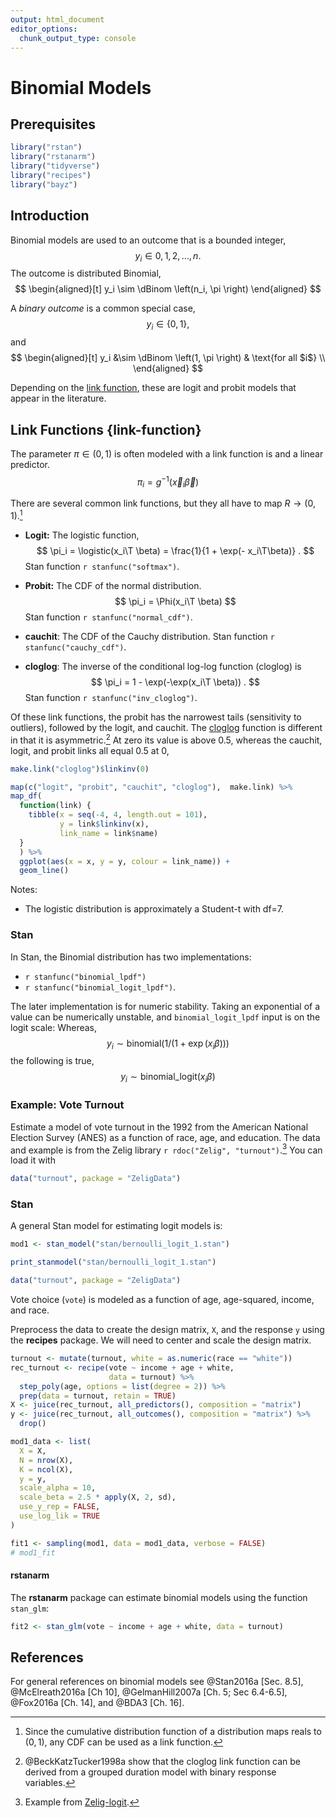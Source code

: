 ```yaml
---
output: html_document
editor_options:
  chunk_output_type: console
---
```

# Binomial Models

## Prerequisites {-}

```r
library("rstan")
library("rstanarm")
library("tidyverse")
library("recipes")
library("bayz")
```

## Introduction

Binomial models are used to an outcome that is a bounded integer,
$$
y_i \in 0, 1, 2, \dots, n .
$$
The outcome is distributed Binomial,
$$
\begin{aligned}[t]
y_i \sim \dBinom \left(n_i, \pi \right)
\end{aligned}
$$

A *binary outcome* is a common special case,
$$
y_i \in \{0, 1\},
$$
and
$$
\begin{aligned}[t]
y_i &\sim \dBinom \left(1, \pi \right) & \text{for all $i$} \\
\end{aligned}
$$

Depending on the [link function](#link-functions), these are  logit and probit models that appear in the literature.

## Link Functions {link-function}

The parameter $\pi \in (0, 1)$ is often modeled with a link function is and a linear predictor.
$$
\pi_i = g^{-1}(\vec{x}_i \vec{\beta})
$$

There are several common link functions, but they all have to map $R \to (0, 1)$.[^binomialcdf]

-   **Logit:** The logistic function,
    $$
    \pi_i = \logistic(x_i\T \beta) = \frac{1}{1 + \exp(- x_i\T\beta)} .
    $$
    Stan function `r stanfunc("softmax")`.

-   **Probit:** The CDF of the normal distribution.
    $$
    \pi_i = \Phi(x_i\T \beta)
    $$
    Stan function `r stanfunc("normal_cdf")`.

-   **cauchit**: The CDF of the Cauchy distribution. Stan function `r stanfunc("cauchy_cdf")`.

-   **cloglog**: The inverse of the conditional log-log function (cloglog) is
    $$
    \pi_i = 1 - \exp(-\exp(x_i\T \beta)) .
    $$
    Stan function `r stanfunc("inv_cloglog")`.

[^binomialcdf]: Since the cumulative distribution function of a distribution maps reals to $(0, 1)$, any CDF can be used as a link function.

Of these link functions, the probit has the narrowest tails (sensitivity to outliers), followed by the logit, and cauchit.
The [cloglog](https://en.wikipedia.org/wiki/Generalized_linear_model) function is different in that it is asymmetric.[^cloglog]
At zero its value is above 0.5, whereas the cauchit, logit, and probit links all equal 0.5 at 0,
```r
make.link("cloglog")$linkinv(0)
```

[^cloglog]: @BeckKatzTucker1998a show that the cloglog link function can be derived from a grouped duration model with binary response variables.

```r
map(c("logit", "probit", "cauchit", "cloglog"),  make.link) %>%
map_df(
  function(link) {
    tibble(x = seq(-4, 4, length.out = 101),
           y = link$linkinv(x),
           link_name = link$name)
  }
  ) %>%
  ggplot(aes(x = x, y = y, colour = link_name)) +
  geom_line()
```

Notes:

-   The logistic distribution is approximately a Student-t with df=7.

### Stan

In Stan, the Binomial distribution has two implementations:

-   `r stanfunc("binomial_lpdf")`
-   `r stanfunc("binomial_logit_lpdf")`.

The later implementation is for numeric stability.
Taking an exponential of a value can be numerically unstable, and `binomial_logit_lpdf` input is on the logit scale:
Whereas,
$$
y_i \sim \mathsf{binomial}(1 / (1 + \exp(x_i \beta)))
$$
the following is true,
$$
y_i \sim \mathsf{binomial\_logit}(x_i \beta)
$$

### Example: Vote Turnout

Estimate a model of vote turnout in the 1992 from the American National Election Survey (ANES) as a function of race, age, and education.
The data and example is from the Zelig library `r rdoc("Zelig", "turnout")`.[^ex-logit]
You can load it with
```r
data("turnout", package = "ZeligData")
```

### Stan

A general Stan model for estimating logit models is:
```r
mod1 <- stan_model("stan/bernoulli_logit_1.stan")
```
```r
print_stanmodel("stan/bernoulli_logit_1.stan")
```

```r
data("turnout", package = "ZeligData")
```

Vote choice (`vote`) is modeled as a function of age, age-squared, income, and race.

Preprocess the data to create the design matrix, `X`, and the response `y` using the **recipes** package.
We will need to center and scale the design matrix.
```r
turnout <- mutate(turnout, white = as.numeric(race == "white"))
rec_turnout <- recipe(vote ~ income + age + white,
                      data = turnout) %>%
  step_poly(age, options = list(degree = 2)) %>%
  prep(data = turnout, retain = TRUE)
X <- juice(rec_turnout, all_predictors(), composition = "matrix")
y <- juice(rec_turnout, all_outcomes(), composition = "matrix") %>%
  drop()
```

```r
mod1_data <- list(
  X = X,
  N = nrow(X),
  K = ncol(X),
  y = y,
  scale_alpha = 10,
  scale_beta = 2.5 * apply(X, 2, sd),
  use_y_rep = FALSE,
  use_log_lik = TRUE
)
```

```r
fit1 <- sampling(mod1, data = mod1_data, verbose = FALSE)
# mod1_fit
```

#### rstanarm

The **rstanarm** package can estimate binomial models using the function `stan_glm`:

```r
fit2 <- stan_glm(vote ~ income + age + white, data = turnout)
```

## References

For general references on binomial models see @Stan2016a [Sec. 8.5], @McElreath2016a [Ch 10], @GelmanHill2007a [Ch. 5; Sec 6.4-6.5], @Fox2016a [Ch. 14], and @BDA3 [Ch. 16].

[^ex-logit]: Example from [Zelig-logit](http://docs.zeligproject.org/en/latest/zelig-logit.html).
